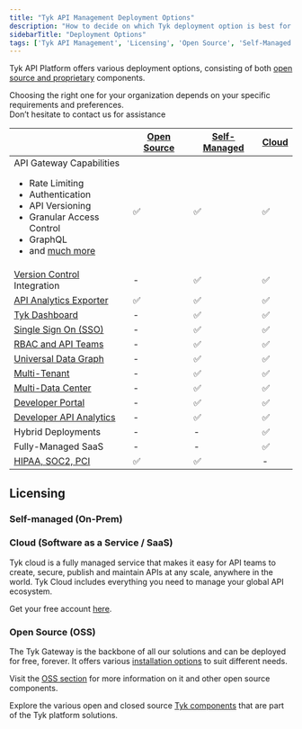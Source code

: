 ```yaml
---
title: "Tyk API Management Deployment Options"
description: "How to decide on which Tyk deployment option is best for you"
sidebarTitle: "Deployment Options"
tags: ['Tyk API Management', 'Licensing', 'Open Source', 'Self-Managed', 'Tyk Cloud', 'API Gateway']
---
```



Tyk API Platform offers various deployment options, consisting of both [open source and proprietary](/docsv2/nightly/docsv2/nightly/tyk-stack)
components.

Choosing the right one for your organization depends on your specific requirements and preferences.
<br />Don’t hesitate to contact us for assistance <ButtonLeft href="https://tyk.io/contact/" color="green" content="Contact us" />

|                                                                                                                                                                                                                                    | [Open Source](/docsv2/nightly/docsv2/nightly/tyk-open-source)  |   [Self-Managed](/docsv2/nightly/docsv2/nightly/tyk-self-managed#installation-options-for-tyk-self-managed)      |  [Cloud](https://account.cloud-ara.tyk.io/signup)
|------------------------------------------------------------------------------------------------------------------------------------------------------------------------------------------------------------------------------------|----------------|-------------------|---------
| API Gateway Capabilities <br /> <ul><li>Rate Limiting</li><li>Authentication</li> <li>API Versioning</li><li>Granular Access Control</li><li>GraphQL</li>  <li>and [much more](/docsv2/nightly/docsv2/nightly/tyk-open-source)</li></ul> | ✅             |✅	              |✅
| [Version Control](/docsv2/nightly/docsv2/nightly/api-management/automations/sync) Integration                                                                                                                                                      | -		      |✅	              |✅
| [API Analytics Exporter](/docsv2/nightly/docsv2/nightly/tyk-pump)                                                                                                                                                                                   | ✅		      |✅	              |✅	 
| [Tyk Dashboard](/docsv2/nightly/docsv2/nightly/tyk-dashboard)                                                                                                                                                                                       | -	          |✅	              |✅	 
| [Single Sign On (SSO)](/docsv2/nightly/docsv2/nightly/api-management/external-service-integration#single-sign-on-sso)                                                                                                                                                         | -	          |✅	              |✅	      
| [RBAC and API Teams](/docsv2/nightly/docsv2/nightly/api-management/user-management#)                                                                                                                                                                             | -	          |✅	              |✅	      
| [Universal Data Graph](/docsv2/nightly/docsv2/nightly/api-management/data-graph#overview)                                                                                                                                                                         | -	          |✅	              |✅	      
| [Multi-Tenant](/docsv2/nightly/docsv2/nightly/api-management/dashboard-configuration#organizations)                                                                                                                                           | -	          |✅	              |✅	      
| [Multi-Data Center](/docsv2/nightly/docsv2/nightly/api-management/mdcb#managing-geographically-distributed-gateways-to-minimize-latency-and-protect-data-sovereignty)                                                                                                                                                                           | -	          |✅	              |✅	      
| [Developer Portal](/docsv2/nightly/docsv2/nightly/tyk-developer-portal)                                                                                                                                                                             | -		      |✅	              |✅	 
| [Developer API Analytics](/docsv2/nightly/docsv2/nightly/api-management/dashboard-configuration#traffic-analytics)                                                                                                                                                                   | -		      |✅	              |✅	   
| Hybrid Deployments                                                                                                                                                                                                                 | -		      |-	              |✅
| Fully-Managed SaaS                                                                                                                                                                                                                 | -		      |-	              |✅
| [HIPAA, SOC2, PCI](https://tyk.io/governance-and-auditing/)                                                                                                                                                                        | ✅		      |✅	              | -


## Licensing

### Self-managed (On-Prem)

<SelfManagedLicensingInclude/>

### Cloud (Software as a Service / SaaS)

Tyk cloud is a fully managed service that makes it easy for API teams to create, secure, publish and maintain APIs at any scale, anywhere in the world. Tyk Cloud includes everything you need to manage your global API ecosystem.

Get your free account [here](https://tyk.io/sign-up/).

### Open Source (OSS)

The Tyk Gateway is the backbone of all our solutions and can be deployed for free, forever. It offers various [installation options](/docsv2/nightly/docsv2/nightly/tyk-open-source#installation-options-for-tyk-gateway) to suit different needs.

Visit the [OSS section](/docsv2/nightly/docsv2/nightly/tyk-open-source) for more information on it and other open source components.

Explore the various open and closed source [Tyk components](/docsv2/nightly/docsv2/nightly/tyk-stack) that are part of the Tyk platform solutions.
